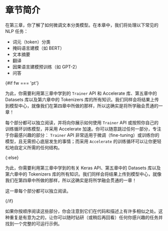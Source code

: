 

# 章节简介 

在第三章，你了解了如何微调文本分类模型。在本章中，我们将处理以下常见的 NLP 任务：

- 词元（token）分类
- 掩码语言建模（如 BERT）
- 文本摘要
- 翻译
- 因果语言建模预训练（如 GPT-2）
- 问答

{#if fw === 'pt'}

为此，你需要利用第三章中学到的 `Trainer` API 和 Accelerate 库、第五章中的 Datasets 库以及第六章中的 Tokenizers 库的所有知识。我们同样会将结果上传到模型中心，就像我们在第四章中所做的那样，所以这确实是将所学融会贯通的一章！

每个部分都可以独立阅读，并将向你展示如何使用 `Trainer` API 或按照你自己的训练循环训练模型，并采用 Accelerate 加速。你可以随意跳过任何一部分，专注于你最感兴趣的部分： `Trainer` API 非常适用于微调（fine-tuning）或训练你的模型，且无需担心底层发生的事情；而采用 `Accelerate` 的训练循环可以让你更轻松地自定义所需的任何结构。

{:else}

为此，你需要利用第三章中学到的有关 Keras API、第五章中的 Datasets 库以及第六章中的 Tokenizers 库的所有知识。我们同样会将结果上传到模型中心，就像我们在第四章中所做的那样，所以这确实是将所学融会贯通的一章！

这一章每个部分都可以独立阅读。

{/if}


<div custom-style="Tip-green">


如果你按顺序阅读这些部分，你会注意到它们在代码和描述上有许多相似之处。这种重复是有意为之的，让你可以随时钻研（或稍后再回看）任何你感兴趣的任务并找到一个完整的可运行示例。

</div>
